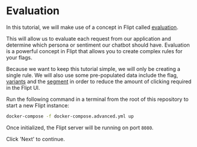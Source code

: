 # Evaluation

In this tutorial, we will make use of a concept in Flipt called [evaluation](https://www.flipt.io/docs/concepts#evaluation).

This will allow us to evaluate each request from our application and determine which persona or sentiment our chatbot should have.
Evaluation is a powerful concept in Flipt that allows you to create complex rules for your flags.

Because we want to keep this tutorial simple, we will only be creating a single rule.
We will also use some pre-populated data include the flag, [variants](https://www.flipt.io/docs/concepts#variants) and the [segment](https://www.flipt.io/docs/concepts#segments) in order to reduce the amount of clicking required in the Flipt UI.

Run the following command in a terminal from the root of this repository to start a new Flipt instance:

```bash
docker-compose -f docker-compose.advanced.yml up
```

Once initialized, the Flipt server will be running on port `8080`.

Click 'Next' to continue.
